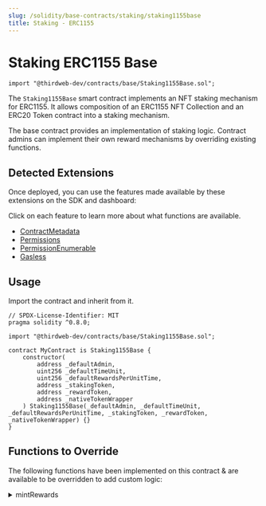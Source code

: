 ```yaml
---
slug: /solidity/base-contracts/staking/staking1155base
title: Staking - ERC1155
---
```



# Staking ERC1155 Base

```solidity
import "@thirdweb-dev/contracts/base/Staking1155Base.sol";
```

The `Staking1155Base` smart contract implements an NFT staking mechanism for ERC1155. It allows composition of an ERC1155 NFT Collection and an ERC20 Token contract into a staking mechanism.

The base contract provides an implementation of staking logic. Contract admins can implement their own reward mechanisms by overriding existing functions.

<ViewContractCodeButton
  link="https://github.com/thirdweb-dev/contracts/blob/main/contracts/base/Staking1155Base.sol"
  name="Staking1155Base"
/>

## Detected Extensions

Once deployed, you can use the features made available by these extensions on the SDK and dashboard:

Click on each feature to learn more about what functions are available.

- [ContractMetadata](/solidity/extensions/contractmetadata)
- [Permissions](/solidity/extensions/permissions)
- [PermissionEnumerable](/solidity/extensions/permissionsenumerable)
- [Gasless](/glossary/gasless-transactions)

## Usage

Import the contract and inherit from it.

```solidity
// SPDX-License-Identifier: MIT
pragma solidity ^0.8.0;

import "@thirdweb-dev/contracts/base/Staking1155Base.sol";

contract MyContract is Staking1155Base {
    constructor(
        address _defaultAdmin,
        uint256 _defaultTimeUnit,
        uint256 _defaultRewardsPerUnitTime,
        address _stakingToken,
        address _rewardToken,
        address _nativeTokenWrapper
    ) Staking1155Base(_defaultAdmin, _defaultTimeUnit, _defaultRewardsPerUnitTime, _stakingToken, _rewardToken, _nativeTokenWrapper) {}
}
```

## Functions to Override

The following functions have been implemented on this contract & are available to be overridden to add custom logic:

<details>
<summary>mintRewards</summary>
<div>

```solidity
    /**
     *  @dev    Mint ERC20 rewards to the staker. Must override.
     *
     *  @param _staker    Address for which to calculated rewards.
     *  @param _rewards   Amount of tokens to be given out as reward.
     *
     */
    function _mintRewards(address _staker, uint256 _rewards) internal virtual override {
        // Mint or transfer reward-tokens here.
        // e.g.
        //
        // IERC20(rewardToken).transfer(_staker, _rewards);
        //
        // OR
        //
        // Use a mintable ERC20, such as thirdweb's `TokenERC20.sol`
        //
        // TokenERC20(rewardToken).mintTo(_staker, _rewards);
        // note: The staking contract should have minter role to mint tokens.
    }
```

</div>
</details>
